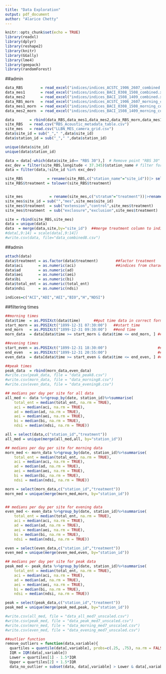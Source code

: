 ---
title: "Data Exploration"
output: pdf_document
author: "Alarice Chetty"
---

```{r setup, include=FALSE, echo=FALSE}
knitr::opts_chunk$set(echo = TRUE)
library(readxl)
library(dplyr)
library(reshape2)
library(knitr)
library(GGally)
library(lme4)
library(geepack)
library(randomForest)
```

##admin
```{r data,include=FALSE, echo=FALSE}
data_RBS        = read_excel("indices/indices_ACSTC_1906_2607_combined.xlsx")  ##indices data
data_mes1       = read_excel("indices/indices_BACI_0308_1508_combined.xlsx")   ##indices data
data_mes2       = read_excel("indices/indices_BACI_1508_1409_combined.xlsx")   ##indices data 
data_RBS_morn   = read_excel("indices/indices_ACSTC_1906_2607_morning_combined.xlsx") ##indices data
data_mes1_morn  = read_excel("indices/indices_BACI_0308_1508_morning_combined.xlsx")  ##indices data
data_mes2_morn  = read_excel("indices/indices_BACI_1508_1409_morning_combined.xlsx")  ##indices data 

data       = rbind(data_RBS,data_mes1,data_mes2,data_RBS_morn,data_mes1_morn,data_mes2_morn)  ##combine data
site_RBS   = read.csv("RBS_Acoustic_metadata_table.csv")                ##site RBS data
site_mes   = read.csv("LLBN_MES_camera_grid.csv")                             ##site MES data
data$site_id = sub("_"," ",data$site_id)
data$station_id = sub("_"," ",data$station_id)

unique(data$site_id)
unique(data$station_id)

data = data[-which(data$site_id== "RBS 30"),]  # Remove point "RBS 30"
exc_dev = filter(site_RBS,longitude < 37.345)$station_name # filter for Lewa - RBS data
data = filter(data,!site_id %in% exc_dev)

site_RBS           = rename(site_RBS,c("station_name"="site_id"))|> select(site_id,treatment) ##retrieving treatment
site_RBS$treatment = tolower(site_RBS$treatment)                        ##lower case


site_mes            = rename(site_mes,c("stratum"="treatment"))|>rename(c("seq_id"="site_id"))|>select(site_id,treatment) ##retrieving treatment
site_mes$site_id = sub("","mes",site_mes$site_id)                       ##format
site_mes$treatment  = sub("extension","control",site_mes$treatment)    ##format
site_mes$treatment  = sub("exclosure","exclusion",site_mes$treatment)   ##format

site = rbind(site_RBS,site_mes)                                         ##combine site data
data = unique(data)
data  = merge(data,site,by="site_id")  ##merge treatment column to indices data
#data[,9:14] = scale(data[,9:14])
#write.csv(data, file="data_combined8.csv")
```

##admin
```{r structure, include=FALSE, echo=FALSE}
attach(data)
data$treatment = as.factor(data$treatment)        ##factor treatment
data$aci       = as.numeric(aci)                  ##indices from character to numeric
data$ad        = as.numeric(ad)
data$aei       = as.numeric(aei)
data$bi        = as.numeric(bi)
data$total_ent = as.numeric(total_ent)
data$ndsi      = as.numeric(ndsi)

indices=c("ACI","ADI","AEI","BIO","H","NDSI")

```

##filtering times
```{r times, include=FALSE, echo=FALSE}
##morning times 
data$time  = as.POSIXct(data$time)      ##put time data in correct form
start_morn = as.POSIXct("1899-12-31 07:30:00")   ##start time
end_morn   = as.POSIXct("1899-12-31 09:30:00")   ##end time
morn_data  = data[data$time >= start_morn & data$time <= end_morn, ] ##filter time 

##evening times 
start_even = as.POSIXct("1899-12-31 18:30:00")                       ##start time
end_even   = as.POSIXct("1899-12-31 20:55:00")                       ##end time
even_data  = data[data$time >= start_even & data$time <= end_even, ] ##filter time 

##peak times
peak_data  = rbind(morn_data,even_data)
#write.csv(peak_data, file = "data_peak8.csv")
#write.csv(morn_data, file = "data_morning8.csv")
#write.csv(even_data, file = "data_evening8.csv")
```


```{r median}
## medians per day per site for all data
all_med <- data %>%group_by(date, station_id)%>%summarise(
    total_ent = median(total_ent, na.rm = TRUE),
    aci = median(aci, na.rm = TRUE),
    ad = median(ad, na.rm = TRUE),
    aei = median(aei, na.rm = TRUE),
    bi = median(bi, na.rm = TRUE),
    ndsi = median(ndsi, na.rm = TRUE))

all = select(data,c("station_id","treatment"))
all_med = unique(merge(all_med,all, by="station_id"))

## medians per day per site for morning data
morn_med <- morn_data %>%group_by(date, station_id)%>%summarise(
    total_ent = median(total_ent, na.rm = TRUE),
    aci = median(aci, na.rm = TRUE),
    ad = median(ad, na.rm = TRUE),
    aei = median(aei, na.rm = TRUE),
    bi = median(bi, na.rm = TRUE),
    ndsi = median(ndsi, na.rm = TRUE))

morn = select(morn_data,c("station_id","treatment"))
morn_med = unique(merge(morn_med,morn, by="station_id"))


## medians per day per site for evening data
even_med <- even_data %>%group_by(date, station_id)%>%summarise(
    total_ent = median(total_ent, na.rm = TRUE),
    aci = median(aci, na.rm = TRUE),
    ad = median(ad, na.rm = TRUE),
    aei = median(aei, na.rm = TRUE),
    bi = median(bi, na.rm = TRUE),
    ndsi = median(ndsi, na.rm = TRUE))

even = select(even_data,c("station_id","treatment"))
even_med = unique(merge(even_med,even, by="station_id"))

## medians per day per site for peak data
peak_med <- peak_data %>%group_by(date, station_id)%>%summarise(
    total_ent = median(total_ent, na.rm = TRUE),
    aci = median(aci, na.rm = TRUE),
    ad = median(ad, na.rm = TRUE),
    aei = median(aei, na.rm = TRUE),
    bi = median(bi, na.rm = TRUE),
    ndsi = median(ndsi, na.rm = TRUE))

peak = select(peak_data,c("station_id","treatment"))
peak_med = unique(merge(peak_med,peak, by="station_id"))

#write.csv(all_med, file = "data_all_med7_unscaled.csv")
#write.csv(peak_med, file = "data_peak_med7_unscaled.csv")
#write.csv(morn_med, file = "data_morning_med7_unscaled.csv")
#write.csv(even_med, file = "data_evening_med7_unscaled.csv")
```

```{r outliers}
##outlier function 
remove_outliers = function(data,variable){
  quartiles = quantile(data[,variable], probs=c(.25, .75), na.rm = FALSE)
  IQR = IQR(data[,variable])
  Lower = quartiles[1] - 1.5*IQR
  Upper = quartiles[2] + 1.5*IQR 
  data_no_outlier = subset(data, data[,variable] > Lower & data[,variable] < Upper)}
```